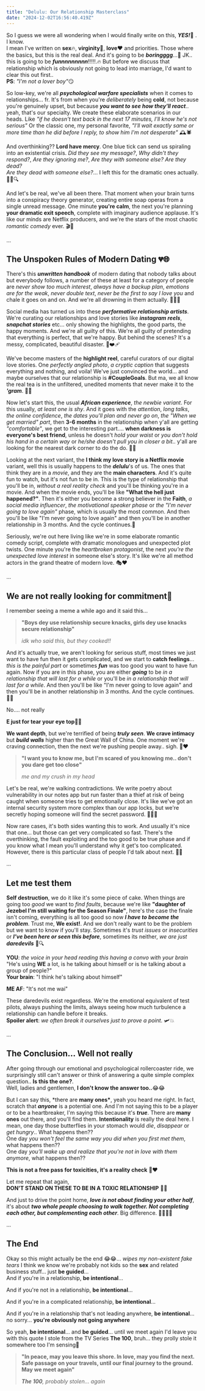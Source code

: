 ```yaml
---
title: "Delulu: Our Relationship Masterclass"
date: "2024-12-02T16:56:40.419Z"
---
```


So I guess we were all wondering when I would finally write on this, **_YES!_**🎉 . I know. <br /> I mean I've written on **sex**🔥, **virginity**👀, **love**❤️ and priorities. Those where the basics, but this is the real deal. And it's going to be **_boringggg_**...🥱
JK.. this is going to be **_funnnnnnnnn_**!!!!!.🔥
But before we discuss that relationship which is obviously not going to lead into marriage, I'd want to clear this out first..<br />
**PS**: <i>"I'm not a lover boy"</i>😏

So low-key, we're all **_psychological warfare specialists_** when it comes to relationships... fr. It's from when you're _deliberately_ being **cold**, not because you're genuinely upset, but because _**you want to see how they'll react**_.. yeah, that's our specialty. We create these elaborate scenarios in our heads. Like _"if he doesn't text back in the next 17 minutes, I'll know he's not serious"_ Or the classic one, my personal favorite, _"I'll wait exactly same or more time than he did before I reply, to show him I'm not desperate"_ 🕰️🕷️

And overthinking?? **Lord have mercy**. One blue tick can send us spiraling into an existential crisis. _Did they see my message?_, _Why didn't they respond?_, _Are they ignoring me?_, _Are they with someone else? Are they dead?_<br />_Are they dead with someone else?_... I left this for the dramatic ones actually. 🕵️‍♀️🔍

And let's be real, we've all been there. That moment when your brain turns into a conspiracy theory generator, creating entire soap operas from a single unread message. One minute **you're calm**, the next you're planning **your dramatic exit speech**, complete with imaginary audience applause. It's like our minds are Netflix producers, and we're the stars of the most chaotic _romantic comedy_ ever. 🎬🤯

...

## The Unspoken Rules of Modern Dating 💔🌐

There's this _**unwritten handbook**_ of modern dating that nobody talks about but everybody follows, a number of these at least for a category of people are _never show too much interest_, _always have a backup plan_, _emotions are for the weak_, _never double text_, _never be the first to say I love you_ and chale it goes on and on. And we're all drowning in them actually. 🏊‍♀️💦

Social media has turned us into these **_performative relationship artists_**. We're curating our relationships and love stories like _**instagram reels**_, _**snapchat stories**_ etc... only showing the highlights, the good parts, the happy moments. And we're all guilty of this. We're all guilty of pretending that everything is perfect, that we're happy. But behind the scenes? It's a messy, complicated, beautiful disaster. 📸❤️‍🩹

We've become masters of the **highlight reel**, careful curators of our digital love stories. One _perfectly angled photo_, _a cryptic caption_ that suggests everything and nothing, and voila! We've just convinced the world... and maybe ourselves that our relationship is **#CoupleGoals**. But ma, we all know the real tea is in the unfiltered, unedited moments that never make it to the **_'gram_**. 🤳🍵

Now let's start this, the usual _**African experience**_, _the newbie variant_. For this usually, _at least one is shy_. And it goes with the _attention_, _long talks_, _the online confidence_, _the dates you'll plan and never go on_, _the "When we get married" part_, then **3-6 months** in the relationship when y'all are getting _"comfortable"_, we get to the interesting part.... **when darkness is everyone's best friend**, unless he doesn't _hold your waist_ or _you don't hold his hand in a certain way_ or _he/she doesn't pull you in closer a bit_.. y'all are looking for the nearest dark corner to do the do. 🌙🔥

Looking at the next variant, the **I think my love story is a Netflix movie** variant, well this is usually happens to the _**delulu**_'s of us. The ones that think they are in a _movie_, and they are the **main characters**. And it's quite fun to watch, but it's not fun to be in. This is the type of relationship that you'll be in, _without a real reality check_ and you'll be thinking you're in a movie. And when the movie ends, you'll be like **"What the hell just happened?"**. Then it's either you become a strong believer in the **Faith**, _a social media influencer_, _the motivational speaker phase_ or _the "I'm never going to love again"_ phase, which is usually the most common. And then you'll be like "I'm never going to love again" and then you'll be in another relationship in 3 months. And the cycle continues.🔄

Seriously, we're out here living like we're in some elaborate romantic comedy script, complete with dramatic monologues and unexpected plot twists. One minute you're the _heartbroken protagonist_, the next _you're the unexpected love interest_ in someone else's story. It's like we're all method actors in the grand theatre of modern love. 🎭❤️

...

## We are not really looking for commitment🚫

I remember seeing a meme a while ago and it said this...

> **"Boys dey use relationship secure knacks, girls dey use knacks secure relationship"**
>
> _idk who said this, but they cooked!!_

And it's actually true, we aren't looking for serious stuff, most times we just want to have fun then it gets complicated, and we start to **catch feelings**... _this is the painful part_ or sometimes **_fun_** was too good you want to have fun again. Now if you are in this phase, you are either _**going**_ to be _in a relationship that will last for a while_ or you'll be _in a relationship that will last for a while_. And then you'll be like "I'm never going to love again" and then you'll be in another relationship in 3 months. And the cycle continues. 🔄💘

No.... not really

**E just for tear your eye top**🥱👀

**We want depth**, but we're terrified of being _**truly seen**_. **We crave intimacy** but _**build walls**_ higher than the Great Wall of China. One moment we're craving connection, then the next we're pushing people away.. sigh. 🧱❤️

> **"I want you to know me, but I'm scared of you knowing me.. don't you dare get too close"**
>
> _me and my crush in my head_

Let's be real, we're walking contradictions. We write poetry about vulnerability in our notes app but run faster than a thief at risk of being caught when someone tries to get emotionally close. It's like we've got an internal security system more complex than our app locks, but we're secretly hoping someone will find the secret password. 🏃‍♀️🔐

Now rare cases, it's both sides wanting this to work. And usually it's nice that one... but those can get very complicated so fast. There's the overthinking, the fault exploiting and the too good to be true phase and if you know what I mean you'll understand why it get's too complicated.
However, there is this particular class of people I'd talk about next. 🎢💑

...

## Let me test them

**Self destruction**, we do it like it's some piece of cake. When things are going too _good_ we want to _find faults_, because we're like **"daughter of Jezebel I'm still waiting for the Season Finale"**, here's the case the finale isn't coming, everything is all too good so now _**I have to become the problem**_. Trust me, **We exist!**. And we don't really want to be the problem but we want to know if you'll stay. Sometimes it's _trust issues_ or _insecurities_ or **_I've been here or seen this before_**, sometimes its neither, _we are just **daredevils**_ 🎢🔍

**YOU**: _the voice in your head reading this having a convo with your brain_ "He's using **WE** a lot, is he talking about himself or is he talking about a group of people?"<br/>
**Your brain**: "I think he's talking about himself"

**ME AF**: "It's not me wai"<br/>

These daredevils exist regardless. We're the emotional equivalent of test pilots, always pushing the limits, always seeing how much turbulence a relationship can handle before it breaks.<br />**Spoiler alert**: _we often break it ourselves just to prove a point._ 🛩️💥

...

## The Conclusion... Well not really

After going through our emotional and psychological rollercoaster ride, we surprisingly still can't answer or think of answering a quite simple complex question.. **Is this the one?**. <br />
Well, ladies and gentlemen, **I don't know the answer too..**😂😂

But I can say this, \*there are **many ones\***, yeah you heard me right. In fact, scratch that **_anyone_** is a potential one. And I'm not saying this to be a player or to be a heartbreaker, I'm saying this because it's _**true**_. There are **many ones** out there, and you'll find them. **Intentionality** is really the deal here. I mean, one day those butterflies in your stomach would _die_, _disappear_ or _get hungry_.. What happens then??<br />
One day _you won't feel the same way you did when you first met them_, what happens then??<br />
One day _you'll wake up and realize that you're not in love with them anymore_, what happens then??<br />

**This is not a free pass for toxicities, it's a reality check** 🚦❤️

Let me repeat that again, <br />
**DON'T STAND ON THESE TO BE IN A TOXIC RELATIONSHIP** 🛑🚫

And just to drive the point home, _**love is not about finding your other half**_, it's about _**two whole people choosing to walk together. Not completing each other, but complementing each other**_. Big difference. 🚶‍♀️🚶‍♂️

...

## The End

Okay so this might actually be the end 😂😂... _wipes my non-existent fake tears_
I think we know we're probably not kids so the **sex** and related business stuff... just **be guided**...<br />
And if you're in a relationship, **be intentional**...<br />

And if you're not in a relationship, **be intentional**...<br />

And if you're in a complicated relationship, **be intentional**...<br />

And if you're in a relationship that's not leading anywhere, **be intentional**... no sorry... **you're obviously not going anywhere**<br />

So yeah, **be intentional**... and **be guided**... until we meet again I'd leave you with this quote I stole from the TV Series **The 100**, bruh... they prolly stole it somewhere too I'm sensing🥱

> **"In peace, may you leave this shore. In love, may you find the next. Safe passage on your travels, until our final journey to the ground. May we meet again"**
>
> _**The 100**, probably stolen... again_
